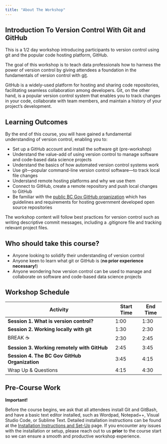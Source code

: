 ```yaml
---
title: "About The Workshop"
---
```


## Introduction To Version Control With Git and GitHub

This is a 1/2 day workshop introducing participants to version control using git and the popular code hosting platform, GitHub.

The goal of this workshop is to teach data professionals how to harness the power of version control by giving attendees a foundation in the fundamentals of version control with [git](https://git-scm.com).

GitHub is a widely-used platform for hosting and sharing code repositories, facilitating seamless collaboration among developers. Git, on the other hand, is a popular version control system that enables you to track changes in your code, collaborate with team members, and maintain a history of your project's development.

## Learning Outcomes

By the end of this course, you will have gained a fundamental understanding of version control, enabling you to:

-   Set up a GitHub account and install the software git (pre-workshop)
-   Understand the value-add of using version control to manage software and code-based data science projects
-   Understand the basics of how automated version control systems work
-   Use git—popular command-line version control software—to track local file changes
-   Understand remote hosting platforms and why we use them
-   Connect to GitHub, create a remote repository and push local changes to GitHub
-   Be familiar with the [public BC Gov GitHub organization](https://github.com/bcgov) which has guidelines and requirements for hosting government developed open source repositories

The workshop content will follow best practices for version control such as writing descriptive commit messages, including a .gitignore file and tracking relevant project files.

## Who should take this course?

-   Anyone looking to solidify their understanding of version control
-   Anyone keen to learn what git or GitHub is (**no prior experience necessary!**)
-   Anyone wondering how version control can be used to manage and collaborate on software and code-based data science projects

## Workshop Schedule

| Activity                                      | Start Time | End Time |
|-----------------------------------------------|------------|----------|
| **Session 1. What is version control?**       | 1:00       | 1:30     |
| **Session 2. Working locally with git**       | 1:30       | 2:30     |
| BREAK ☕                                      | 2:30       | 2:45     |
| **Session 3. Working remotely with GitHub**   | 2:45       | 3:45     |
| **Session 4. The BC Gov GitHub Organization** | 3:45       | 4:15     |
| Wrap Up & Questions                           | 4:15       | 4:30     |

## Pre-Course Work

**Important!**

Before the course begins, we ask that all attendees install Git and GitBash, and have a basic text editor installed, such as Wordpad, Notepad++, Visual Studio Code, or Sublime Text. Detailed installation instructions can be found at the [Installation Instructions and Set-Up](https://bcgov.github.io/ds-intro-to-git/pre-workshop/software-install.html) page. If you encounter any issues with the installation or setup, please reach out to us **prior** to the course start so we can ensure a smooth and productive workshop experience.
